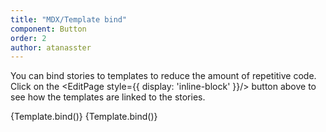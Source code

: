 ```yaml
---
title: "MDX/Template bind"
component: Button
order: 2
author: atanasster
---
```



You can bind stories to templates to reduce the amount of repetitive code. Click on the <EditPage style={{ display: 'inline-block' }}/> button above to see how the templates are linked to the stories.

<Playground>
  <Story name='tom' controls={{
    children: 'tom',
  }}>
    {Template.bind()}
  </Story>
</Playground>

<Playground>
  <Story name='harry' controls={{
    children: 'harry',
  }}>
    {Template.bind()}
  </Story>
</Playground>